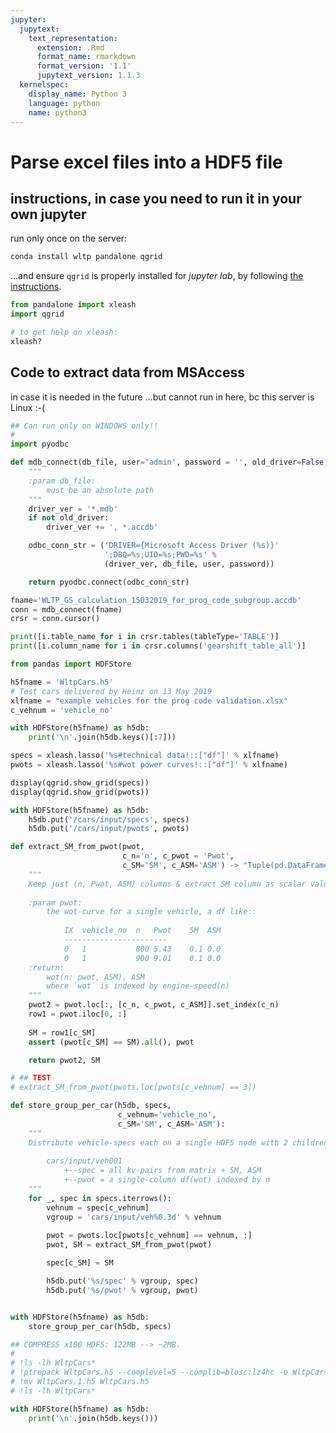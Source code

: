 ```yaml
---
jupyter:
  jupytext:
    text_representation:
      extension: .Rmd
      format_name: rmarkdown
      format_version: '1.1'
      jupytext_version: 1.1.3
  kernelspec:
    display_name: Python 3
    language: python
    name: python3
---
```


# Parse excel files into a HDF5 file

## instructions, in case you need to run it in your own jupyter
run only once on the server:
```bash
conda install wltp pandalone qgrid
```
...and ensure `qgrid` is properly installed for *jupyter lab*,
by following [the instructions](https://github.com/quantopian/qgrid#installation).

```python
from pandalone import xleash
import qgrid
```

```python
# to get help on xleash:
xleash?
```

## Code to extract data from MSAccess
in case it is needed in the future
...but cannot run in here, bc this server is Linux :-( 

```python
## Can run only on WINDOWS only!!
#
import pyodbc

def mdb_connect(db_file, user='admin', password = '', old_driver=False):
    """
    :param db_file:
        must be an absolute path
    """
    driver_ver = '*.mdb'
    if not old_driver:
        driver_ver += ', *.accdb'

    odbc_conn_str = ('DRIVER={Microsoft Access Driver (%s)}'
                     ';DBQ=%s;UID=%s;PWD=%s' %
                     (driver_ver, db_file, user, password))

    return pyodbc.connect(odbc_conn_str)

fname='WLTP_GS_calculation_15032019_for_prog_code_subgroup.accdb'
conn = mdb_connect(fname)
crsr = conn.cursor()

print([i.table_name for i in crsr.tables(tableType='TABLE')]
print([i.column_name for i in crsr.columns('gearshift_table_all')]
```

```python
from pandas import HDFStore

h5fname = 'WltpCars.h5'
# Test cars delivered by Heinz on 13 May 2019
xlfname = "example vehicles for the prog code validation.xlsx"
c_vehnum = 'vehicle_no'
```

```python
with HDFStore(h5fname) as h5db:
    print('\n'.join(h5db.keys()[:7]))
```

```python
specs = xleash.lasso('%s#technical data!::["df"]' % xlfname)
pwots = xleash.lasso('%s#wot power curves!::["df"]' % xlfname)
```

```python
display(qgrid.show_grid(specs))
display(qgrid.show_grid(pwots))
```

```python
with HDFStore(h5fname) as h5db:
    h5db.put('/cars/input/specs', specs)
    h5db.put('/cars/input/pwots', pwots)
```

```python
def extract_SM_from_pwot(pwot, 
                         c_n='n', c_pwot = 'Pwot',
                         c_SM='SM', c_ASM='ASM') -> "Tuple(pd.DataFrame, float)":
    """
    Keep just (n, Pwot, ASM) columns & extract SM column as scalar value.
    
    :param pwot:
        the wot-curve for a single vehicle, a df like::
        
            IX	vehicle_no	n	Pwot	SM	ASM
            -----------------------
            0	1			800	5.43	0.1	0.0
            0	1			900	9.01	0.1	0.0
    :return:
        wot(n: pwot, ASM), ASM
        where `wot` is indexed by engine-speed(n)
    """
    pwot2 = pwot.loc[:, [c_n, c_pwot, c_ASM]].set_index(c_n)
    row1 = pwot.iloc[0, :]
    
    SM = row1[c_SM]
    assert (pwot[c_SM] == SM).all(), pwot

    return pwot2, SM

# ## TEST
# extract_SM_from_pwot(pwots.loc[pwots[c_vehnum] == 3])
```

```python
def store_group_per_car(h5db, specs,
                        c_vehnum='vehicle_no',
                        c_SM='SM', c_ASM='ASM'):
    """
    Distribute vehicle-specs each on a single HDF5 node with 2 children::
    
        cars/input/veh001
            +--spec = all kv-pairs from matrix + SM, ASM
            +--pwot = a single-column df(wot) indexed by n
    """
    for _, spec in specs.iterrows():
        vehnum = spec[c_vehnum]
        vgroup = 'cars/input/veh%0.3d' % vehnum 
        
        pwot = pwots.loc[pwots[c_vehnum] == vehnum, :]
        pwot, SM = extract_SM_from_pwot(pwot)

        spec[c_SM] = SM

        h5db.put('%s/spec' % vgroup, spec)
        h5db.put('%s/pwot' % vgroup, pwot)


with HDFStore(h5fname) as h5db:
    store_group_per_car(h5db, specs)
```

```python
## COMPRESS x100 HDF5: 122MB --> ~2MB.
#
# !ls -lh WltpCars*
# !ptrepack WltpCars.h5 --complevel=5 --complib=blosc:lz4hc -o WltpCars.1.h5
# !mv WltpCars.1.h5 WltpCars.h5
# !ls -lh WltpCars*
```

```python
with HDFStore(h5fname) as h5db:
    print('\n'.join(h5db.keys()))
```
